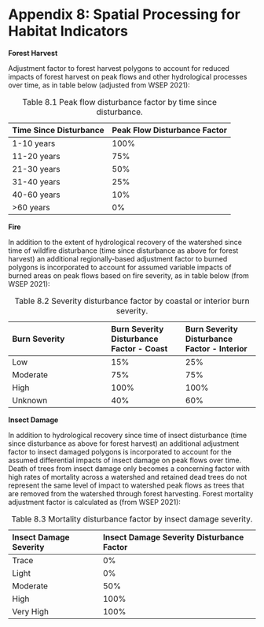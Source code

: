 # Appendix 8: Spatial Processing for Habitat Indicators {#appendix-8 .unnumbered}

__Forest Harvest__

Adjustment factor to forest harvest polygons to account for reduced impacts of forest harvest on peak flows and other hydrological processes over time, as in table below (adjusted from WSEP 2021):

| Time Since Disturbance | Peak Flow Disturbance Factor |
|:--------------|:-----------|
| 1-10 years | 100% |
| 11-20 years | 75% |
|21-30 years | 50% |
|31-40 years | 25% |
|40-60 years | 10% |
| >60 years | 0%|
: Table 8.1 Peak flow disturbance factor by time since disturbance.

__Fire__

In addition to the extent of hydrological recovery of the watershed since time of wildfire disturbance (time since disturbance as above for forest harvest) an additional regionally-based adjustment factor to burned polygons is incorporated to account for assumed variable impacts of burned areas on peak flows based on fire severity, as in table below (from WSEP 2021):

| Burn Severity | Burn Severity Disturbance Factor - Coast | Burn Severity Disturbance Factor - Interior |
|:---------------|:-----------|:-----------|
| Low | 15% | 25% |
| Moderate | 75% | 75%|
| High | 100% | 100% |
| Unknown | 40% | 60% |
: Table 8.2  Severity disturbance factor by coastal or interior burn severity.

__Insect Damage__

In addition to hydrological recovery since time of insect disturbance (time since disturbance as above for forest harvest) an additional adjustment factor to insect damaged polygons is incorporated to account for the assumed differential impacts of insect damage on peak flows over time. Death of trees from insect damage only becomes a concerning factor with high rates of mortality across a watershed and retained dead trees do not represent the same level of impact to watershed peak flows as trees that are removed from the watershed through forest harvesting. Forest mortality adjustment factor is calculated as (from WSEP 2021):

| Insect Damage Severity | Insect Damage Severity Disturbance Factor | 
|:----------------|:-----------|
| Trace | 0% | 
| Light | 0% |
| Moderate | 50% |
| High | 100% | 
| Very High | 100% | 
: Table 8.3 Mortality disturbance factor by insect damage severity.